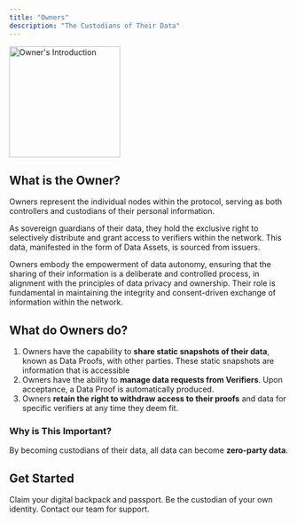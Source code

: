 ```yaml
---
title: "Owners"
description: "The Custodians of Their Data"
---
```


<img
  height="200"
  src="assets/roles/owners-intro.png"
  alt="Owner's Introduction"
/>

## What is the Owner?

Owners represent the individual nodes within the protocol, serving as both controllers and custodians of their personal information.

As sovereign guardians of their data, they hold the exclusive right to selectively distribute and grant access to verifiers within the network. This data, manifested in the form of Data Assets, is sourced from issuers.

Owners embody the empowerment of data autonomy, ensuring that the sharing of their information is a deliberate and controlled process, in alignment with the principles of data privacy and ownership. Their role is fundamental in maintaining the integrity and consent-driven exchange of information within the network.

## What do Owners do?

1. Owners have the capability to **share static snapshots of their data**, known as Data Proofs, with other parties. These static snapshots are information that is accessible
2. Owners have the ability to **manage data requests from Verifiers**. Upon acceptance, a Data Proof is automatically produced.
3. Owners **retain the right to withdraw access to their proofs** and data for specific verifiers at any time they deem fit.

### Why is This Important?

By becoming custodians of their data, all data can become **zero-party data**.

## Get Started

<CardGroup cols={3}>
  <Card
    title="Create Your GatewayID"
    icon="passport"
    color="#F5B5FF"
    href="https://mygateway.xyz"
  >
    Claim your digital backpack and passport.
  </Card>
  <Card
    title="Download Gateway App (coming soon)"
    icon="app-store"
    color="#F5B5FF"
  >
    Be the custodian of your own identity.
  </Card>
  <Card title="Talk to an Expert" icon="phone" color="#F5B5FF">
    Contact our team for support.
  </Card>
</CardGroup>

